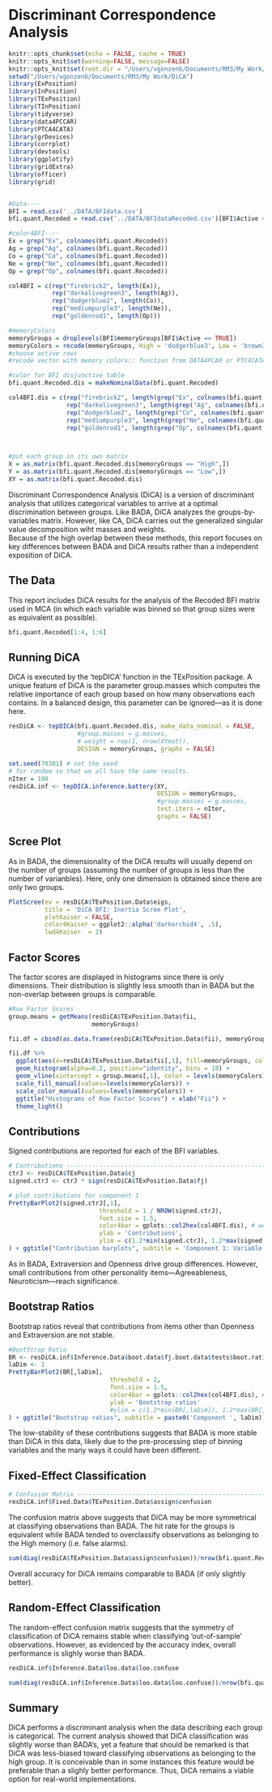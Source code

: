 # Discriminant Correspondence Analysis

```r
knitr::opts_chunk$set(echo = FALSE, cache = TRUE)
knitr::opts_knit$set(warning=FALSE, message=FALSE)
knitr::opts_knit$set(root.dir = "/Users/vgonzenb/Documents/RM3/My Work/DiCA")
setwd("/Users/vgonzenb/Documents/RM3/My Work/DiCA")
library(ExPosition)
library(InPosition)
library(TExPosition)
library(TInPosition)
library(tidyverse)
library(data4PCCAR)
library(PTCA4CATA)
library(grDevices)
library(corrplot)
library(devtools)
library(ggplotify)
library(gridExtra)
library(officer)
library(grid)


#Data----
BFI = read.csv('../DATA/BFIdata.csv')
bfi.quant.Recoded = read.csv('../DATA/BFIdataRecoded.csv')[BFI$Active == TRUE,]

#color4BFI----
Ex = grep("Ex", colnames(bfi.quant.Recoded))
Ag = grep("Ag", colnames(bfi.quant.Recoded))
Co = grep("Co", colnames(bfi.quant.Recoded))
Ne = grep("Ne", colnames(bfi.quant.Recoded))
Op = grep("Op", colnames(bfi.quant.Recoded))

col4BFI = c(rep("firebrick2", length(Ex)),
            rep("darkolivegreen3", length(Ag)),
            rep("dodgerblue2", length(Co)),
            rep("mediumpurple3", length(Ne)),
            rep("goldenrod1", length(Op)))

#memoryColors 
memoryGroups = droplevels(BFI$memoryGroups[BFI$Active == TRUE])
memoryColors = recode(memoryGroups, High = 'dodgerblue3', Low = 'brown3')
#choose active rows
#recode vector with memory colors:: function from DATA4PCAR or PTC4CATA

#color for BFI disjunctive table
bfi.quant.Recoded.dis = makeNominalData(bfi.quant.Recoded)

col4BFI.dis = c(rep("firebrick2", length(grep("Ex", colnames(bfi.quant.Recoded.dis)))),
                rep("darkolivegreen3", length(grep("Ag", colnames(bfi.quant.Recoded.dis)))),
                rep("dodgerblue2", length(grep("Co", colnames(bfi.quant.Recoded.dis)))),
                rep("mediumpurple3", length(grep("Ne", colnames(bfi.quant.Recoded.dis)))),
                rep("goldenrod1", length(grep("Op", colnames(bfi.quant.Recoded.dis)))))



#put each group in its own matrix
X = as.matrix(bfi.quant.Recoded.dis[memoryGroups == "High",])
Y = as.matrix(bfi.quant.Recoded.dis[memoryGroups == "Low",])
XY = as.matrix(bfi.quant.Recoded.dis)

```

Discriminant Correspondence Analysis (DiCA) is a version of discriminant analysis that utilizes categorical variables to arrive at a optimal discrimination between groups. Like BADA, DiCA analyzes the groups-by-variables matrix. However, like CA, DiCA carries out the generalized singular value decomposition wiht masses and weights.  
\indent Because of the high overlap between these methods, this report focuses on key differences between BADA and DiCA results rather than a independent exposition of DiCA. 

## The Data
This report includes DiCA results for the analysis of the Recoded BFI matrix used in MCA (in which each variable was binned so that group sizes were as equivalent as possible).

```r
bfi.quant.Recoded[1:4, 1:6]
```

## Running DiCA
DiCA is executed by the 'tepDICA' function in the TExPosition package. A unique feature of DiCA is the parameter group.masses which computes the relative importance of each group based on how many observations each contains. In a balanced design, this parameter can be ignored—as it is done here.  
```r
resDiCA <- tepDICA(bfi.quant.Recoded.dis, make_data_nominal = FALSE, 
                   #group.masses = g.masses,
                   # weight = rep(1, nrow(XYmat)),                    
                   DESIGN = memoryGroups, graphs = FALSE)
```
```r
set.seed(70301) # set the seed
# for random so that we all have the same results. 
nIter = 100
resDiCA.inf <- tepDICA.inference.battery(XY,
                                         DESIGN = memoryGroups,
                                         #group.masses = g.masses,
                                         test.iters = nIter,
                                         graphs = FALSE)
```

## Scree Plot
As in BADA, the dimensionality of the DiCA results will usually depend on the number of groups (assuming the number of groups is less than the number of varianbles). Here, only one dimension is obtained since there are only two groups. 

```r
PlotScree(ev = resDiCA$TExPosition.Data$eigs,
          title = 'DiCA BFI: Inertia Scree Plot',
          plotKaiser = FALSE, 
          color4Kaiser = ggplot2::alpha('darkorchid4', .5),
          lwd4Kaiser  = 2)

```

## Factor Scores

The factor scores are displayed in histograms since there is only dimensions. Their distribution is slightly less smooth than in BADA but the non-overlap between groups is comparable.  

```r
#Row Factor Scores
group.means = getMeans(resDiCA$TExPosition.Data$fii, 
                       memoryGroups)

fii.df = cbind(as.data.frame(resDiCA$TExPosition.Data$fii), memoryGroups)

fii.df %>%
  ggplot(aes(x=resDiCA$TExPosition.Data$fii[,1], fill=memoryGroups, color=memoryGroups)) +
  geom_histogram(alpha=0.2, position="identity", bins = 18) + 
  geom_vline(xintercept = group.means[,1], color = levels(memoryColors), linetype="dashed") + 
  scale_fill_manual(values=levels(memoryColors)) + 
  scale_color_manual(values=levels(memoryColors)) + 
  ggtitle("Histograms of Row Factor Scores") + xlab("Fii") +
  theme_light()
```

## Contributions
Signed contributions are reported for each of the BFI variables.  

```r
# Contributions -----------------------------------------------------------
ctrJ <- resDiCA$TExPosition.Data$cj
signed.ctrJ <- ctrJ * sign(resDiCA$TExPosition.Data$fj)

# plot contributions for component 1
PrettyBarPlot2(signed.ctrJ[,1],
                         threshold = 1 / NROW(signed.ctrJ),
                         font.size = 1.5,
                         color4bar = gplots::col2hex(col4BFI.dis), # we need hex code
                         ylab = 'Contributions',
                         ylim = c(1.2*min(signed.ctrJ), 1.2*max(signed.ctrJ))
) + ggtitle("Contribution barplots", subtitle = 'Component 1: Variable Contributions (Signed)')

```

As in BADA, Extraversion and Openness drive group differences. However, small contributions from other personality items—Agreeableness, Neuroticism—reach significance. 

## Bootstrap Ratios
Bootstrap ratios reveal that contributions from items other than Openness and Extraversion are not stable.  
```r
#BootStrap Ratio
BR <- resDiCA.inf$Inference.Data$boot.data$fj.boot.data$tests$boot.ratios
laDim <- 1
PrettyBarPlot2(BR[,laDim],
                            threshold = 2,
                            font.size = 1.5,
                            color4bar = gplots::col2hex(col4BFI.dis), # we need hex code
                            ylab = 'Bootstrap ratios'
                            #ylim = c(1.2*min(BR[,laDim]), 1.2*max(BR[,laDim]))
) + ggtitle("Bootstrap ratios", subtitle = paste0('Component ', laDim))

```

The low-stability of these contributions suggests that BADA is more stable than DiCA in this data, likely due to the pre-processing step of binning variables and the many ways it could have been different. 

## Fixed-Effect Classification
```r
# Confusion Matrix --------------------------------------------------------
resDiCA.inf$Fixed.Data$TExPosition.Data$assign$confusion
```
The confusion matrix above suggests that DiCA may be more symmetrical at classifying observations than BADA. The hit rate for the groups is equivalent while BADA tended to overclassify observations as belonging to the High memory (i.e. false alarms).

```r
sum(diag(resDiCA$TExPosition.Data$assign$confusion))/nrow(bfi.quant.Recoded)
```

Overall accuracy for DiCA remains comparable to BADA (if only slightly better).

## Random-Effect Classification

The random-effect confusion matrix suggests that the symmetry of classification of DiCA remains stable when classifying 'out-of-sample' observations. However, as evidenced by the accuracy index, overall performance is slighly worse than BADA.
```r
resDiCA.inf$Inference.Data$loo.data$loo.confuse
```
```r
sum(diag(resDiCA.inf$Inference.Data$loo.data$loo.confuse))/nrow(bfi.quant.Recoded)
```

## Summary
DiCA performs a discriminant analysis when the data describing each group is categorical. The current analysis showed that DiCA classification was slightly worse than BADA's, yet a feature that should be remarked is that DiCA was less-biased toward classifying observations as belonging to the high group. It is conceivable than in some instances this feature would be preferable than a slighly better performance. Thus, DiCA remains a viable option for real-world implementations.

